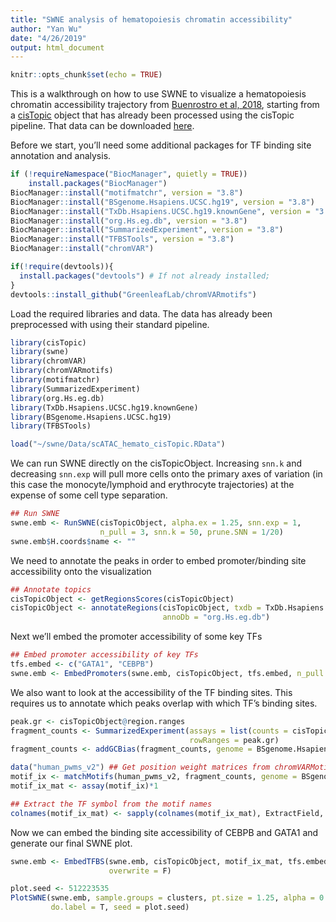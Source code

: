 ```yaml
---
title: "SWNE analysis of hematopoiesis chromatin accessibility"
author: "Yan Wu"
date: "4/26/2019"
output: html_document
---
```


```r
knitr::opts_chunk$set(echo = TRUE)
```

This is a walkthrough on how to use SWNE to visualize a hematopoiesis chromatin accessibility trajectory from [Buenrostro et al, 2018](https://doi.org/10.1016/j.cell.2018.03.074), starting from a [cisTopic](https://github.com/aertslab/cisTopic) object that has already been processed using the cisTopic pipeline. That data can be downloaded [here](ftp://genome-miner.ucsd.edu/swne_files/scATAC_hemato_cisTopic.RData).


Before we start, you'll need some additional packages for TF binding site annotation and analysis.
```r
if (!requireNamespace("BiocManager", quietly = TRUE))
    install.packages("BiocManager")
BiocManager::install("motifmatchr", version = "3.8")
BiocManager::install("BSgenome.Hsapiens.UCSC.hg19", version = "3.8")
BiocManager::install("TxDb.Hsapiens.UCSC.hg19.knownGene", version = "3.8")
BiocManager::install("org.Hs.eg.db", version = "3.8")
BiocManager::install("SummarizedExperiment", version = "3.8")
BiocManager::install("TFBSTools", version = "3.8")
BiocManager::install("chromVAR")

if(!require(devtools)){ 
  install.packages("devtools") # If not already installed; 
}
devtools::install_github("GreenleafLab/chromVARmotifs")
```


Load the required libraries and data. The data has already been preprocessed with  using their standard pipeline. 
```r
library(cisTopic)
library(swne)
library(chromVAR)
library(chromVARmotifs)
library(motifmatchr)
library(SummarizedExperiment)
library(org.Hs.eg.db)
library(TxDb.Hsapiens.UCSC.hg19.knownGene)
library(BSgenome.Hsapiens.UCSC.hg19)
library(TFBSTools)

load("~/swne/Data/scATAC_hemato_cisTopic.RData")
```


We can run SWNE directly on the cisTopicObject. Increasing `snn.k` and decreasing `snn.exp` will pull more cells onto the primary axes of variation (in this case the monocyte/lymphoid and erythrocyte trajectories) at the expense of some cell type separation.
```r
## Run SWNE
swne.emb <- RunSWNE(cisTopicObject, alpha.ex = 1.25, snn.exp = 1, 
                    n_pull = 3, snn.k = 50, prune.SNN = 1/20)
swne.emb$H.coords$name <- ""
```


We need to annotate the peaks in order to embed promoter/binding site accessibility onto the visualization
```r
## Annotate topics
cisTopicObject <- getRegionsScores(cisTopicObject)
cisTopicObject <- annotateRegions(cisTopicObject, txdb = TxDb.Hsapiens.UCSC.hg19.knownGene,
                                  annoDb = "org.Hs.eg.db")
```


Next we'll embed the promoter accessibility of some key TFs
```r
## Embed promoter accessibility of key TFs
tfs.embed <- c("GATA1", "CEBPB")
swne.emb <- EmbedPromoters(swne.emb, cisTopicObject, tfs.embed, n_pull = 3, promoterOnly = T)
```


We also want to look at the accessibility of the TF binding sites. This requires us to annotate which peaks overlap with which TF's binding sites.
```r
peak.gr <- cisTopicObject@region.ranges
fragment_counts <- SummarizedExperiment(assays = list(counts = cisTopicObject@binary.count.matrix),
                                        rowRanges = peak.gr)
fragment_counts <- addGCBias(fragment_counts, genome = BSgenome.Hsapiens.UCSC.hg19)

data("human_pwms_v2") ## Get position weight matrices from chromVARMotifs
motif_ix <- matchMotifs(human_pwms_v2, fragment_counts, genome = BSgenome.Hsapiens.UCSC.hg19)
motif_ix_mat <- assay(motif_ix)*1

## Extract the TF symbol from the motif names
colnames(motif_ix_mat) <- sapply(colnames(motif_ix_mat), ExtractField, field = 3, delim = "_")
```


Now we can embed the binding site accessibility of CEBPB and GATA1 and generate our final SWNE plot.
```r
swne.emb <- EmbedTFBS(swne.emb, cisTopicObject, motif_ix_mat, tfs.embed, n_pull = 3,
                      overwrite = F)

plot.seed <- 512223535
PlotSWNE(swne.emb, sample.groups = clusters, pt.size = 1.25, alpha = 0.5, 
         do.label = T, seed = plot.seed)
```
